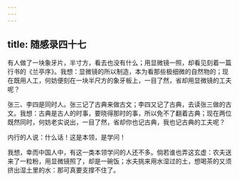 ```yaml
---
---
---
```

title: 随感录四十七
---



有人做了一块象牙片，半寸方，看去也没有什么；用显微镜一照，却看见刻着一篇行书的《兰亭序》。我想：显微镜的所以制造，本为看那些极细微的自然物的；现在既用人工，何妨便刻在一块半尺方的象牙板上，一目了然，省却用显微镜的工夫呢？

张三、李四是同时人。张三记了古典来做古文；李四又记了古典，去读张三做的古文。我想：古典是古人的时事，要晓得那时的事，所以免不了翻着古典；现在两位既然同时，何妨老实说出，一目了然，省却你也记古典，我也记古典的工夫呢？

内行的人说：什么话！这是本领，是学问！

我想，幸而中国人中，有这一类本领学问的人还不多。倘若谁也弄这玄虚：农夫送来了一粒粉，用显微镜照了，却是一碗饭；水夫挑来用水湿过的土，想喝茶的又须挤出湿土里的水：那可真要支撑不住了。